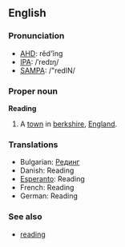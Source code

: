 ==English==
===Pronunciation===
*[[w:AHD|AHD]]: rĕd'ĭng
*[[w:IPA|IPA]]: /ˈredɪŋ/
*[[w:SAMPA|SAMPA]]: /"redIN/

===Proper noun===
'''Reading'''

#A [[town]] in [[berkshire]], [[England]].

===Translations===
*Bulgarian: [[Рединг]]
*Danish: Reading
*[[Esperanto]]: Reading
*French: Reading
*German: Reading
===See also===
*[[reading]]